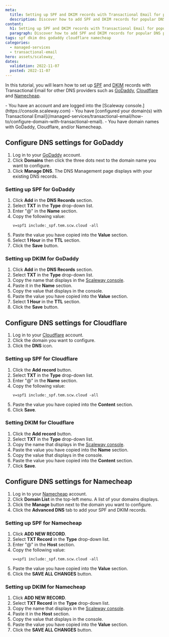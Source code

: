 ```yaml
---
meta:
  title: Setting up SPF and DKIM records with Transactional Email for popular DNS providers
  description: Discover how to add SPF and DKIM records for popular DNS providers.
content:
  h1: Setting up SPF and DKIM records with Transactional Email for popular DNS providers
  paragraph: Discover how to add SPF and DKIM records for popular DNS providers.
tags: spf dkim dns godaddy cloudflare namecheap
categories:
  - managed-services
  - transactional-email
hero: assets/scaleway_
dates:
  validation: 2022-11-07
  posted: 2022-11-07
---
```


In this tutorial, you will learn how to set up [SPF](/managed-services/transactional-email/concepts/#spf-record) and [DKIM](/managed-services/transactional-email/concepts/#dkim-record) records with Transactional Email for other DNS providers such as [GoDaddy](https://www.godaddy.com/), [Cloudflare](https://www.cloudflare.com/) and [Namecheap](https://www.namecheap.com/).

<Message type="requirement">
  - You have an account and are logged into the [Scaleway console.](https://console.scaleway.com)
  - You have [configured your domain(s) with Transactional Email](/managed-services/transactional-email/how-to/configure-domain-with-transactional-email).
  - You have domain names with GoDaddy, Cloudflare, and/or Namecheap.
</Message>

## Configure DNS settings for GoDaddy

1. Log in to your [GoDaddy](https://www.godaddy.com/) account.
2. Click **Domains** then click the three dots next to the domain name you want to configure.
3. Click **Manage DNS**. The DNS Management page displays with your existing DNS records.

###  Setting up SPF for GoDaddy

1. Click **Add** in the **DNS Records** section.
2. Select **TXT** in the **Type** drop-down list.
3. Enter "@" in the **Name** section.
4. Copy the following value:
    ```
    v=spf1 include:_spf.tem.scw.cloud -all
    ```
5. Paste the value you have copied into the **Value** section.
6. Select **1 Hour** in the **TTL** section.
7. Click the **Save** button.

###  Setting up DKIM for GoDaddy

1. Click **Add** in the **DNS Records** section.
2. Select **TXT** in the **Type** drop-down list.
3. Copy the name that displays in the [Scaleway console](https://console.scaleway.com/transactional-email/domains/create).
    <Lightbox src="scaleway_dkim_name_tuto.webp" alt="" />
4. Paste it in the **Name** section.
5. Copy the value that displays in the console.
    <Lightbox src="scaleway_dkim_value_tuto.webp" alt="" />
6. Paste the value you have copied into the **Value** section.
7. Select **1 Hour** in the **TTL** section.
8. Click the **Save** button.

## Configure DNS settings for Cloudflare

1. Log in to your [Cloudflare](https://www.cloudflare.com) account.
2. Click the domain you want to configure.
3. Click the **DNS** icon.
    <Lightbox src="scaleway_dns_cloudflare.webp" alt="" />

### Setting up SPF for Cloudflare

1. Click the **Add record** button.
2. Select **TXT** in the **Type** drop-down list.
3. Enter "@" in the **Name** section.
4. Copy the following value:
    ```
    v=spf1 include:_spf.tem.scw.cloud -all
    ```
5. Paste the value you have copied into the **Content** section.
6. Click **Save**.

### Setting DKIM for Cloudflare

1. Click the **Add record** button.
2. Select **TXT** in the **Type** drop-down list.
3. Copy the name that displays in the [Scaleway console](https://console.scaleway.com/transactional-email/domains/create).
    <Lightbox src="scaleway_dkim_name_tuto.webp" alt="" />
4. Paste the value you have copied into the **Name** section.
5. Copy the value that displays in the console.
    <Lightbox src="scaleway_dkim_value_tuto.webp" alt="" />
6. Paste the value you have copied into the **Content** section.
7. Click **Save**.

## Configure DNS settings for Namecheap

1. Log in to your [Namecheap](https://www.cloudflare.com) account.
2. Click **Domain List** in the top-left menu. A list of your domains displays.
3. Click the **Manage** button next to the domain you want to configure.
4. Click the **Advanced DNS** tab to add your SPF and DKIM records.

### Setting up SPF for Namecheap

1. Click **ADD NEW RECORD**.
2. Select **TXT Record** in the **Type** drop-down list.
3. Enter "@" in the **Host** section.
4. Copy the following value:
    ```
    v=spf1 include:_spf.tem.scw.cloud -all
    ```
5. Paste the value you have copied into the **Value** section.
6. Click the **SAVE ALL CHANGES** button.

### Setting up DKIM for Namecheap

1. Click **ADD NEW RECORD**.
2. Select **TXT Record** in the **Type** drop-down list.
3. Copy the name that displays in the [Scaleway console](https://console.scaleway.com/transactional-email/domains/create).
    <Lightbox src="scaleway_dkim_name_tuto.webp" alt="" />
4. Paste it in the **Host** section.
5. Copy the value that displays in the console.
    <Lightbox src="scaleway_dkim_value_tuto.webp" alt="" />
6. Paste the value you have copied into the **Value** section.
7. Click the **SAVE ALL CHANGES** button.
